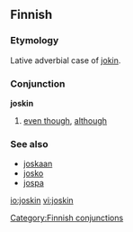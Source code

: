 ==Finnish==

===Etymology===
Lative adverbial case of [[jokin]].

===Conjunction===
'''joskin'''

# [[even though]], [[although]]

===See also===
*[[joskaan]]
*[[josko]]
*[[jospa]]

[[Category:Finnish conjunctions]]

[[io:joskin]]
[[vi:joskin]]